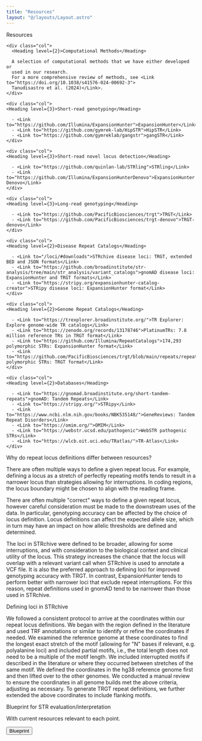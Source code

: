 ```yaml
---
title: "Resources"
layout: "@/layouts/Layout.astro"
---
```



<section>

<Heading level={1}>Resources</Heading>

</section>

<section>
  <div class={styles.grid}>

    <div class="col">
      <Heading level={2}>Computational Methods</Heading>

      A selection of computational methods that we have either developed or
      used in our research.
      For a more comprehensive review of methods, see <Link to="https://doi.org/10.1038/s41576-024-00692-3">
      Tanudisastro et al. (2024)</Link>.
    </div>

    <div class="col">
    <Heading level={3}>Short-read genotyping</Heading>

      - <Link to="https://github.com/Illumina/ExpansionHunter">ExpansionHunter</Link>
      - <Link to="https://github.com/gymrek-lab/HipSTR">HipSTR</Link>
      - <Link to="https://github.com/gymreklab/gangstr">gangSTR</Link>
    </div>

    <div class="col">
    <Heading level={3}>Short-read novel locus detection</Heading>

      - <Link to="https://github.com/quinlan-lab/STRling">STRling</Link>
      - <Link to="https://github.com/Illumina/ExpansionHunterDenovo">ExpansionHunter Denovo</Link>
    </div>

    <div class="col">
    <Heading level={3}>Long-read genotyping</Heading>

      - <Link to="https://github.com/PacificBiosciences/trgt">TRGT</Link>
      - <Link to="https://github.com/PacificBiosciences/trgt-denovo">TRGT-denovo</Link>
    </div>

  </div>
</section>

<section>
  <div class={styles.grid}>

    <div class="col">
    <Heading level={2}>Disease Repeat Catalogs</Heading>

      - <Link to="/loci/#downloads">STRchive disease loci: TRGT, extended BED and JSON formats</Link>
      - <Link to="https://github.com/broadinstitute/str-analysis/tree/main/str_analysis/variant_catalogs">gnomAD disease loci: ExpansionHunter and TRGT formats</Link>
      - <Link to="https://stripy.org/expansionhunter-catalog-creator">STRipy disease loci: ExpansionHunter format</Link>
    </div>

    <div class="col">
    <Heading level={2}>Genome Repeat Catalogs</Heading>

      - <Link to="https://trexplorer.broadinstitute.org/">TR Explorer: Explore genome-wide TR catalogs</Link>
      - <Link to="https://zenodo.org/records/13178746">PlatinumTRs: 7.8 million reference TRs in TRGT format</Link>
      - <Link to="https://github.com/Illumina/RepeatCatalogs">174,293 polymorphic STRs: ExpansionHunter format</Link>
      - <Link to="https://github.com/PacificBiosciences/trgt/blob/main/repeats/repeat_catalog.hg38.bed">174,293 polymorphic STRs: TRGT format</Link>
    </div>

    <div class="col">
    <Heading level={2}>Databases</Heading>

      - <Link to="https://gnomad.broadinstitute.org/short-tandem-repeats">gnomAD: Tandem Repeats</Link>
      - <Link to="https://stripy.org/">STRipy</Link>
      - <Link to="https://www.ncbi.nlm.nih.gov/books/NBK535148/">GeneReviews: Tandem Repeat Disorders</Link>
      - <Link to="https://omim.org/">OMIM</Link>
      - <Link to="https://webstr.ucsd.edu/pathogenic">WebSTR pathogenic STRs</Link>
      - <Link to="https://wlcb.oit.uci.edu/TRatlas/">TR-Atlas</Link>
    </div>

  </div>
</section>

<section>

<Heading level={3}>
  Why do repeat locus definitions differ between resources?
</Heading>

There are often multiple ways to define a given repeat locus.
For example, defining a locus as a stretch of perfectly repeating motifs tends to result in a narrower locus than strategies allowing for interruptions.
In coding regions, the locus boundary might be chosen to align with the reading frame.

There are often multiple "correct" ways to define a given repeat locus, however careful consideration must be made to the downstream uses of the data.
In particular, genotyping accuracy can be affected by the choice of locus definition. Locus definitions can affect the expected allele size, which in turn may have an impact on how allelic thresholds are defined and determined.

The loci in STRchive were defined to be broader, allowing for some interruptions, and with consideration to the biological context and clinical utility of the locus.
This strategy increases the chance that the locus will overlap with a relevant variant call when STRchive is used to annotate a VCF file.
It is also the preferred approach to defining loci for improved genotyping accuracy with <Link to="https://github.com/PacificBiosciences/trgt">TRGT</Link>.
In contrast, <Link to="https://github.com/Illumina/ExpansionHunter">ExpansionHunter</Link> tends to perform better with narrower loci that exclude repeat interruptions.
For this reason, repeat definitions used in <Link to="https://gnomad.broadinstitute.org/short-tandem-repeats">gnomAD</Link> tend to be narrower than those used in STRchive.

<Heading level={3}>Defining loci in STRchive</Heading>

We followed a consistent protocol to arrive at the coordinates within our repeat locus definitions.
We began with the region defined in the literature and used TRF annotations or similar to identify or refine the coordinates if needed.
We examined the reference genome at these coordinates to find the longest exact stretch of the motif (allowing for "N" bases if relevant, e.g. polyalanine loci) and included partial motifs, i.e., the total length does not need to be a multiple of the motif length.
We included interrupted motifs if described in the literature or where they occurred between stretches of the same motif. We defined the coordinates in the hg38 reference genome first and then lifted over to the other genomes.
We conducted a manual review to ensure the coordinates in all genome builds met the above criteria, adjusting as necessary.
To generate TRGT repeat definitions, we further extended the above coordinates to include flanking motifs.

</section>

<section>

<Heading level={3}>Blueprint for STR evaluation/interpretation</Heading>

<p class="center">With current resources relevant to each point.</p>

<Button to="/blueprint.html" design="bubble" newTab>
  <FaCompassDrafting />
  <span>Blueprint</span>
</Button>

</section>
